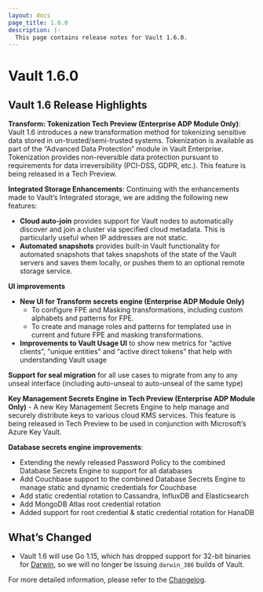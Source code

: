 ```yaml
---
layout: docs
page_title: 1.6.0
description: |-
  This page contains release notes for Vault 1.6.0.
---
```


# Vault 1.6.0

## Vault 1.6 Release Highlights

**Transform: Tokenization Tech Preview (Enterprise ADP Module Only)**: Vault 1.6 introduces a new transformation method
for tokenizing sensitive data stored in un-trusted/semi-trusted systems. Tokenization is available as part of the
“Advanced Data Protection” module in Vault Enterprise. Tokenization provides non-reversible data protection pursuant to
requirements for data irreversibility (PCI-DSS, GDPR, etc.). This feature is being released in a Tech Preview.

**Integrated Storage Enhancements**: Continuing with the enhancements made to Vault’s Integrated storage, we are adding
the following new features:

- **Cloud auto-join** provides support for Vault nodes to automatically discover and join a cluster via specified cloud
  metadata. This is particularly useful when IP addresses are not static.
- **Automated snapshots** provides built-in Vault functionality for automated snapshots that takes snapshots of the
  state of the Vault servers and saves them locally, or pushes them to an optional remote storage service.

**UI improvements**

- **New UI for Transform secrets engine (Enterprise ADP Module Only)**
  - To configure FPE and Masking transformations, including custom alphabets and patterns for FPE.
  - To create and manage roles and patterns for templated use in current and future FPE and masking transformations.
- **Improvements to Vault Usage UI** to show new metrics for “active clients”, “unique entities” and “active direct
  tokens” that help with understanding Vault usage

**Support for seal migration** for all use cases to migrate from any to any unseal interface (including auto-unseal to auto-unseal of the same type)

**Key Management Secrets Engine in Tech Preview (Enterprise ADP Module Only)** - A new Key Management Secrets Engine to
help manage and securely distribute keys to various cloud KMS services. This feature is being released in Tech Preview
to be used in conjunction with Microsoft’s Azure Key Vault.

**Database secrets engine improvements**:

- Extending the newly released Password Policy to the combined Database Secrets Engine to support for all databases
- Add Couchbase support to the combined Database Secrets Engine to manage static and dynamic credentials for Couchbase
- Add static credential rotation to Cassandra, InfluxDB and Elasticsearch
- Add MongoDB Atlas root credential rotation
- Added support for root credential & static credential rotation for HanaDB

## What’s Changed

- Vault 1.6 will use Go 1.15, which has dropped support for 32-bit binaries for [Darwin](https://golang.org/doc/go1.15#darwin),
  so we will no longer be issuing `darwin_386` builds of Vault.

For more detailed information, please refer to the [Changelog](https://github.com/hashicorp/vault/blob/main/CHANGELOG.md#160).
